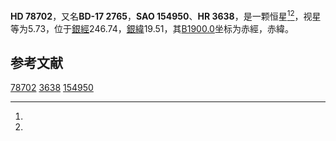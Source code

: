 {{Starbox begin
| name = HD 78702
}}
{{Starbox observe
| epoch = [[J2000.0|J2000.0]]
| constell = {{星座名待查}}<ref name=SIMBAD>{{cite web
 | url=http://simbad.u-strasbg.fr/simbad/sim-id?Ident=HR+3638
 | title =Pulsating variable Star
 | publisher=Centre de Données astronomiques de Strasbourg
 | work=SIMBAD
 | accessdate=2012-07-13}}</ref><ref name=DATA>{{cite web
 | url=http://vizier.u-strasbg.fr/viz-bin/VizieR-5?-out.add=.&-source=5050&-corr=PK=HR&-out.max=9999&HR=3638
 | title=VizieR Detailed Page
 | accessdate=2012-07-13
 | archive-date=2016-03-05
 | archive-url=https://web.archive.org/web/20160305025315/http://vizier.u-strasbg.fr/viz-bin/VizieR-5?-out.add=.&-source=5050&-corr=PK=HR&-out.max=9999&HR=3638
 | dead-url=no
 }}</ref>
| 星官 = 
| ra = {{RA|9|9|4.3}}<ref name=SIMBAD /><ref name=DATA />
| dec = {{DEC|-18|19|43}}<ref name=SIMBAD /><ref name=DATA />
| appmag_v = 5.73<ref name=SIMBAD /><ref name=DATA />
}}
{{Starbox character
| class = A2Vn<ref name=SIMBAD /><ref name=DATA />
| b-v = 0<ref name=SIMBAD /><ref name=DATA />
| u-b = 0.01<ref name=SIMBAD /><ref name=DATA />
| r-i = <ref name=SIMBAD /><ref name=DATA />
| variable = 
}}
{{Starbox astrometry
| radial_v = 0.01
| prop_mo_ra = 17
| parallax = 
| p_error = 
}}
{{Starbox catalog
| names =BD-17 2765，[[SAO星表|SAO]] 154950，[[HD星表|HD]] 78702，[[HR星表|HR]] 3638}}
{{Starbox reference |Simbad=HR+3638}}
{{Starbox end}}

'''HD 78702'''，又名'''BD-17 2765'''，'''SAO 154950'''、'''HR 3638'''，是一颗恒星<ref name=SIMBAD /><ref name=DATA />，视星等为5.73，位于[[銀道座標系|銀經]]246.74，[[銀道座標系|銀緯]]19.51，其[[B1900.0|B1900.0]]坐标为赤經{{RA|9|4|27.3}}，赤緯{{DEC|-17|19.51|26}}。

== 参考文献 ==
{{reflist}}

{{star-stub}}

[[Category:HD和HDE天體|78702]]
[[Category:HR天體|3638]]
[[Category:SAO天體|154950]]